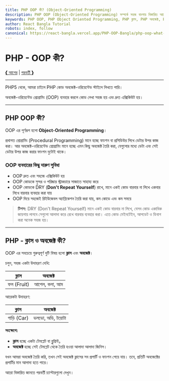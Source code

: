 ```yaml
---
title: PHP OOP কী? (Object-Oriented Programming)
description: PHP OOP (Object-Oriented Programming) সম্পর্কে সহজ বাংলায় বিস্তারিত আলোচনা। ক্লাস, অবজেক্ট, OOP এর সুবিধা ও ব্যবহারিক উদাহরণ。
keywords: PHP OOP, PHP Object Oriented Programming, PHP ক্লাস, PHP অবজেক্ট, PHP বাংলা টিউটোরিয়াল, PHP OOP Bangla, PHP OOP উদাহরণ, PHP OOP সুবিধা
author: React Bangla Tutorial
robots: index, follow
canonical: https://react-bangla.vercel.app/PHP-OOP-Bangla/php-oop-what-is
---
```


# PHP - OOP কী?

[&#10094; আগের](php_exceptions.asp) | [পরবর্তী &#10095;](php_oop_classes_objects.asp)

---

PHP5 থেকে, আমরা চাইলে PHP কোড অবজেক্ট-ওরিয়েন্টেড স্টাইলে লিখতে পারি।

অবজেক্ট-ওরিয়েন্টেড প্রোগ্রামিং (OOP) ব্যবহার করলে কোড লেখা সহজ হয় এবং দ্রুত এক্সিকিউট হয়।

---

## PHP OOP কী?

OOP এর পূর্ণরূপ হলো **Object-Oriented Programming**।

প্রথাগত প্রোগ্রামিং (Procedural Programming) মানে হচ্ছে ফাংশন বা প্রসিডিউর লিখে ডেটার উপর কাজ করা। আর অবজেক্ট-ওরিয়েন্টেড প্রোগ্রামিং মানে হচ্ছে এমন কিছু অবজেক্ট তৈরি করা, যেগুলোর মধ্যে ডেটা এবং সেই ডেটার উপর কাজ করার ফাংশন দুটোই থাকে।

### OOP ব্যবহারের কিছু দারুণ সুবিধা

- OOP দ্রুত এবং সহজে এক্সিকিউট হয়
- OOP কোডকে সুন্দর ও পরিষ্কার স্ট্রাকচারে সাজাতে সাহায্য করে
- OOP কোডকে DRY (**Don't Repeat Yourself**) রাখে, মানে একই কোড বারবার না লিখে একবার লিখে বারবার ব্যবহার করা যায়
- OOP দিয়ে সহজেই রিইউজেবল অ্যাপ্লিকেশন তৈরি করা যায়, কম কোডে এবং কম সময়ে

> **টিপস:** DRY (Don't Repeat Yourself) মানে একই কোড বারবার না লিখে, যেসব কোড একাধিক জায়গায় লাগবে সেগুলো আলাদা করে রেখে বারবার ব্যবহার করা। এতে কোড মেইনটেইন, আপডেট ও ডিবাগ করা অনেক সহজ হয়।

---

## PHP - ক্লাস ও অবজেক্ট কী?

OOP এর সবচেয়ে গুরুত্বপূর্ণ দুটি বিষয় হলো **ক্লাস** এবং **অবজেক্ট**।

চলুন, সহজ একটা উদাহরণ দেখি:

| ক্লাস      | অবজেক্ট       |
| ---------- | ------------- |
| ফল (Fruit) | আপেল, কলা, আম |

আরেকটা উদাহরণ:

| ক্লাস      | অবজেক্ট          |
| ---------- | ---------------- |
| গাড়ি (Car) | ভলভো, অডি, টয়োটা |

**সংক্ষেপে:**

- **ক্লাস** হচ্ছে একটা টেমপ্লেট বা ব্লুপ্রিন্ট。
- **অবজেক্ট** হচ্ছে সেই টেমপ্লেট থেকে তৈরি হওয়া আলাদা আলাদা জিনিস।

যখন আমরা অবজেক্ট তৈরি করি, তখন সেই অবজেক্ট ক্লাসের সব প্রপার্টি ও ফাংশন পেয়ে যায়। তবে, প্রতিটি অবজেক্টের প্রপার্টির মান আলাদা হতে পারে।

আরো বিস্তারিত জানতে পরবর্তী চ্যাপ্টারগুলো দেখুন।
